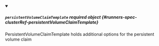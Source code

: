 


<details className="config-field" data-expandable="true" open>
<summary>

##### `persistentVolumeClaimTemplate` <span className="config-field-required" data-required="false">required</span> <span className="config-field-type">object</span> <span className="config-field-default"></span> <span className="config-field-enum"></span> {#runners-spec-clusterRef-persistentVolumeClaimTemplate}

PersistentVolumeClaimTemplate holds additional options for the persistent volume claim

</summary>

<PartialPersistentVolumeClaimTemplatereference />


</details>
